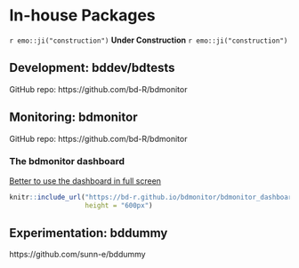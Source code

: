 # In-house Packages

`r emo::ji("construction")` **Under Construction** `r emo::ji("construction")`

## Development: bddev/bdtests

GitHub repo: https://github.com/bd-R/bdmonitor

## Monitoring: bdmonitor

GitHub repo: https://github.com/bd-R/bdmonitor

### The bdmonitor dashboard

[Better to use the dashboard in full screen](https://bd-r.github.io/bdmonitor/bdmonitor_dashboard.html)

```r
knitr::include_url("https://bd-r.github.io/bdmonitor/bdmonitor_dashboard.html#mas-mas",
                   height = "600px")
```

## Experimentation: bddummy

https://github.com/sunn-e/bddummy